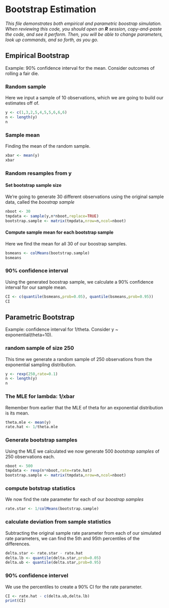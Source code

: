 # Bootstrap Estimation

*This file demonstrates both empirical and parametric boostrap simulation. When reviewing this code, you should open an **R** session, copy-and-paste the code, and see it perform. Then, you will be able to change parameters, look up commands, and so forth, as you go.*

## Empirical Bootstrap {.tabset}

Example: 90% confidence interval for the mean. Consider outcomes of rolling a fair die.

### Random sample 

Here we input a sample of 10 observations, which we are going to build our estimates off of.
```r
y <- c(1,3,2,5,4,5,5,6,6,6)
n <- length(y)
n
```

### Sample mean 

Finding the mean of the random sample.
```r
xbar <- mean(y)
xbar
```

### Random resamples from y
#### Set bootstrap sample size

We're going to generate 30 different observations using the original sample data, called the *boostrap sample*
```r
nboot <- 30
tmpdata <- sample(y,n*nboot,replace=TRUE)
bootstrap.sample <- matrix(tmpdata,nrow=n,ncol=nboot)
```

#### Compute sample mean for each bootstrap sample

Here we find the mean for all 30 of our boostrap samples.
```r
bsmeans <- colMeans(bootstrap.sample)
bsmeans
```

### 90% confidence interval

Using the generated boostrap sample, we calculate a 90% confidence interval for our sample mean.
```r
CI <- c(quantile(bsmeans,prob=0.05), quantile(bsmeans,prob=0.95))
CI
```

## Parametric Bootstrap {.tabset}

Example: confidence interval for 1/theta. Consider y ~ exponential(theta=10).

### random sample of size 250

This time we generate a random sample of 250 observations from the exponential sampling distribution.
```r
y <- rexp(250,rate=0.1)
n <- length(y)
n
```

### The MLE for lambda: 1/xbar

Remember from earlier that the MLE of theta for an exponential distribution is its mean.
```r
theta.mle <- mean(y)
rate.hat <- 1/theta.mle
```

### Generate bootstrap samples

Using the MLE we calculated we now generate 500 *bootstrap samples* of 250 observations each.
```r
nboot <- 500
tmpdata <- rexp(n*nboot,rate=rate.hat)
bootstrap.sample <- matrix(tmpdata,nrow=n,ncol=nboot)
```

### compute botstrap statistics

We now find the rate parameter for each of our *boostrap samples*
```r
rate.star <- 1/colMeans(bootstrap.sample)
```

### calculate deviation from sample statistics

Subtracting the original sample rate parameter from each of our simulated rate parameters, we can find the 5th and 95th percentiles of the differences.
```r
delta.star <- rate.star - rate.hat
delta.lb <- quantile(delta.star,prob=0.05)
delta.ub <- quantile(delta.star,prob=0.95)
```

### 90% confidence intervel

We use the percentiles to create a 90% CI for the rate parameter.
```r
CI <- rate.hat - c(delta.ub,delta.lb)
print(CI)
```  
